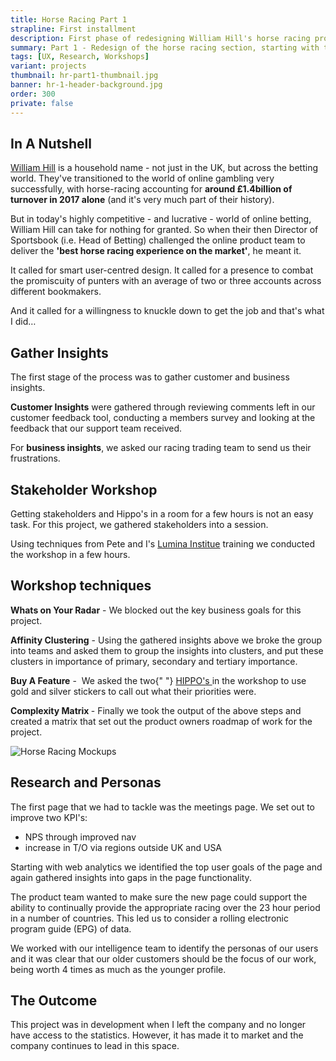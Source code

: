 ```yaml
---
title: Horse Racing Part 1
strapline: First installment
description: First phase of redesigning William Hill's horse racing product.
summary: Part 1 - Redesign of the horse racing section, starting with the meetings page.
tags: [UX, Research, Workshops]
variant: projects
thumbnail: hr-part1-thumbnail.jpg
banner: hr-1-header-background.jpg
order: 300
private: false
---
```


## In A Nutshell

[William Hill](https://www.williamhill.com "William Hill website") is a household name - not just in the UK, but across the betting world. They've transitioned to the world of online gambling very successfully, with horse-racing accounting for **around £1.4billion of turnover in 2017 alone** (and it's very much part of their history).

But in today's highly competitive - and lucrative - world of online betting, William Hill can take for nothing for granted. So when their then Director of Sportsbook (i.e. Head of Betting) challenged the online product team to deliver the **'best horse racing experience on the market'**, he meant it.

It called for smart user-centred design. It called for a presence to combat the promiscuity of punters with an average of two or three accounts across different bookmakers.

And it called for a willingness to knuckle down to get the job and that's what I did…

<ImageText image="hr1-gather-insights" altText="Gather Insights image">
  <h2>Gather Insights</h2>
  <p>
    The first stage of the process was to gather customer and business insights.
  </p>
  <p>
    <b>Customer Insights</b> were gathered through reviewing comments left in
    our customer feedback tool, conducting a members survey and looking at the
    feedback that our support team received.
  </p>
  <p>
    For <b>business insights</b>, we asked our racing trading team to send us
    their frustrations.
  </p>
</ImageText>

## Stakeholder Workshop

Getting stakeholders and Hippo's in a room for a few hours is not an easy task. For this project, we gathered stakeholders into a session.

Using techniques from Pete and I's [Lumina Institue](https://www.luma-institute.com/ "Lumina Institute Courses") training we conducted the workshop in a few hours.

<ImageText image="hr1-matrix" altText="Photos of workshop group">
  <h2>Workshop techniques</h2>

  <p>
    <b>Whats on Your Radar</b> - We blocked out the key business goals for this
    project.
  </p>
  <p>
    <b>Affinity Clustering</b> - Using the gathered insights above we broke the
    group into teams and asked them to group the insights into clusters, and put
    these clusters in importance of primary, secondary and tertiary importance.
  </p>
  <p>
    <b>Buy A Feature</b> -&nbsp; We asked the two{" "}
    <a
      rel="noopener noreferrer nofollow"
      href="https://www.acronymfinder.com/Highest-Paid-Person%27s-Opinion-(HiPPO).html"
      target="_blank"
    >
      HIPPO's
    </a>
    in the workshop to use gold and silver stickers to call out what their
    priorities were.
  </p>
  <p>
    <b>Complexity Matrix </b>- Finally we took the output of the above steps and
    created a matrix that set out the product owners roadmap of work for the
    project.
  </p>
</ImageText>

![Horse Racing Mockups](hr1-mockups.jpeg)

<ImageText image="hr1-personas" altText="Personas Text">
  <h2>Research and Personas</h2>
  <p>
    The first page that we had to tackle was the meetings page. We set out to
    improve two KPI's:
  </p>
  <ul>
    <li>NPS through improved nav</li>
    <li>increase in T/O via regions outside UK and USA</li>
  </ul>
</ImageText>

Starting with web analytics we identified the top user goals of the page and
again gathered insights into gaps in the page functionality.

The product team wanted to make sure the new page could support the ability to
continually provide the appropriate racing over the 23 hour period in a number
of countries. This led us to consider a rolling electronic program guide (EPG)
of data.

We worked with our intelligence team to identify the personas of our users and
it was clear that our older customers should be the focus of our work, being
worth 4 times as much as the younger profile.

## The Outcome

This project was in development when I left the company and no longer have access
to the statistics. However, it has made it to market and the company continues to
lead in this space.
